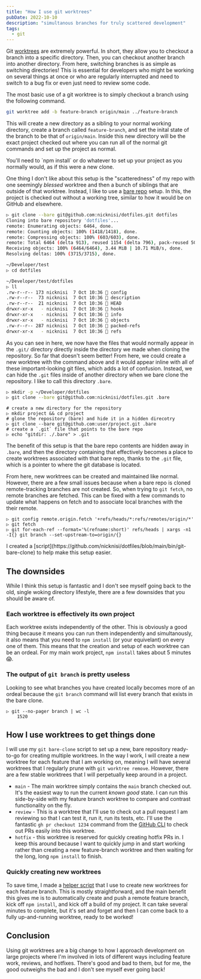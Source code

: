 ```yaml
---
title: "How I use git worktrees"
pubDate: 2022-10-10
description: "simultanous branches for truly scattered development"
tags:
  - git
---
```



Git [worktrees](https://git-scm.com/docs/git-worktree) are extremely powerful. In short, they allow you to checkout a
branch into a specific directory. Then, you can checkout another branch into another directory. From here, switching
branches is as simple as switching directories! This is essential for developers who might be working on several things
at once or who are regularly interrupted and need to switch to a bug fix or even just need to review some code.

The most basic use of a git worktree is to simply checkout a branch using the following command.

```bash
git worktree add -b feature-branch origin/main ../feature-branch
```

This will create a new directory as a sibling to your normal working directory, create a branch called
`feature-branch`, and set the inital state of the branch to be that of `origin/main`. Inside this new directory will be
the exact project checked out where you can run all of the normal git commands and set up the project as normal.

<Callout type="info">
You'll need to `npm install` or do whatever to set up your project as you normally would, as if this were a new clone.
</Callout>

One thing I don't like about this setup is the "scatteredness" of my repo with one seemingly _blessed_ worktree and
then a bunch of siblings that are outside of that worktree. Instead, I like to use a [bare
repo](https://git-scm.com/book/en/v2/Git-on-the-Server-Getting-Git-on-a-Server#_bare_repo) setup. In this, the project
is checked out without a working tree, similar to how it would be on GitHub and elsewhere.

```bash
▷ git clone --bare git@github.com:nicknisi/dotfiles.git dotfiles
Cloning into bare repository 'dotfiles'...
remote: Enumerating objects: 6464, done.
remote: Counting objects: 100% (1418/1418), done.
remote: Compressing objects: 100% (603/603), done.
remote: Total 6464 (delta 913), reused 1154 (delta 796), pack-reused 5046
Receiving objects: 100% (6464/6464), 3.44 MiB | 10.71 MiB/s, done.
Resolving deltas: 100% (3715/3715), done.

~/Developer/test 
▷ cd dotfiles

~/Developer/test/dotfiles 
▷ ll
.rw-r--r-- 173 nicknisi  7 Oct 10:36  config
.rw-r--r--  73 nicknisi  7 Oct 10:36  description
.rw-r--r--  21 nicknisi  7 Oct 10:36  HEAD
drwxr-xr-x   - nicknisi  7 Oct 10:36  hooks
drwxr-xr-x   - nicknisi  7 Oct 10:36  info
drwxr-xr-x   - nicknisi  7 Oct 10:36  objects
.rw-r--r-- 287 nicknisi  7 Oct 10:36  packed-refs
drwxr-xr-x   - nicknisi  7 Oct 10:36  refs
```

As you can see in here, we now have the files that would normally appear in the `.git/` directory directly inside the
directory we made when cloning the repository. So far that doesn't seem better! From here, we could create a new
worktree with the command above and it would appear inline with all of these important-looking git files, which adds a
lot of confusion. Instead, we can hide the `.git` files inside of another directory when we bare clone the repository.
I like to call this directory `.bare`.

```bash
▷ mkdir -p ~/Developer/dotfiles
▷ git clone --bare git@github.com:nicknisi/dotfiles.git .bare
```

```shell
# create a new directory for the repository
▷ mkdir project && cd project
# glone the repository (bare) and hide it in a hidden direcotry
▷ git clone --bare git@github.com:user/project.git .bare
# create a `.git` file that points to the bare repo
▷ echo "gitdir: ./.bare" > .git
```

The benefit of this setup is that the bare repo contents are  hidden away in `.bare`, and then the directory containing
that effectively becomes a place to create worktrees associated with that bare repo, thanks to the `.git` file, which
is a pointer to where the git database is located.

From here, new worktrees can be created and maintained like normal. However, there are a few small issues because when
a bare repo is cloned remote-tracking branches are not created. So, when trying to `git fetch`, no remote branches are
fetched. This can be fixed with a few commands to update what happens on fetch and to associate local branches with the
their remote.


```shell
▷ git config remote.origin.fetch '+refs/heads/*:refs/remotes/origin/*'
▷ git fetch
▷ git for-each-ref --format='%(refname:short)' refs/heads | xargs -n1 -I{} git branch --set-upstream-to=origin/{}
```

<Callout type="info">
I created a [script](https://github.com/nicknisi/dotfiles/blob/main/bin/git-bare-clone) to help make this setup easier.
</Callout>

## The downsides

While I think this setup is fantastic and I don't see myself going back to the old, single woking directory lifestyle,
there are a few downsides that you should be aware of.

### Each worktree is effectively its own project

Each worktree exists independently of the other. This is obviously a good thing because it means you can run them
independently and simultanously, it also means that you need to `npm install` (or your equivelant) on every one of
them. This means that the creation and setup of each worktree can be an ordeal. For my main work project, `npm install`
takes about 5 minutes 😱.

### The output of `git branch` is pretty useless

Looking to see what branches you have created locally becomes more of an ordeal because the `git branch` command will
list every branch that exists in the bare clone.

```shell
▷ git --no-pager branch | wc -l
    1520
```

## How I use worktrees to get things done

I will use my `git bare-clone` script to set up a new, bare repository ready-to-go for creating multiple worktrees. In
the way I work, I will create a new worktree for each feature that I am working on, meaning I will have several
worktrees that I regularly prune with `git worktree remove`. However, there are a few stable worktrees that I will
perpetually keep around in a project.

- `main` - The main worktree simply contains the `main` branch checked out. It's the easiest way to run the current
  _known good_ state. I can run this side-by-side with my feature branch worktree to compare and contrast functionality
  on the fly.
- `review` - This is a worktree that I'll use to check out a pull request I am reviewing so that I can test it, run
  it, run its tests, etc. I'll use the fantastic `gh pr checkout 1234` command from the [GitHub
  CLI](https://cli.github.com) to check out PRs easily into this
  worktree.
- `hotfix` - this worktree is reserved for quickly creating hotfix PRs in. I keep this around because I want to quickly
  jump in and start working rather than creating a new feature-branch worktree and then waiting for the long, long `npm
  install` to finish.

### Quickly creating new worktrees

To save time, I made a [helper script](https://gist.github.com/nicknisi/a26f148611517e3d998eb456ac57efff) that I use to
create new worktrees for each feature branch. This is mostly straightforward, and the main benefit this gives me is to
automatically create and push a remote feature branch, kick off `npm install`, and kick off a build of my project. It
can take several minutes to complete, but it's set and forget and then I can come back to a fully up-and-running
worktree, ready to be worked!

## Conclusion

Using git worktrees are a big change to how I approach development on large projects where I'm involved in lots of
different ways including feature work, reviews, and hotfixes. There's good and bad to them, but for me, the good
outweighs the bad and I don't see myself ever going back!
